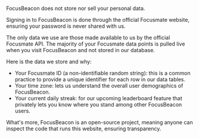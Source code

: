 
<br className="mt-6" />

FocusBeacon does not store nor sell your personal data.

Signing in to FocusBeacon is done through the official Focusmate website, ensuring your password is never shared with us.

The only data we use are those made available to us by the official <LinkExternal href="https://www.focusmate.com/blog/focusmate-public-api/" openInNewTab>Focusmate API</LinkExternal>. The majority of your Focusmate data points is pulled live when you visit FocusBeacon and not stored in our database.

Here is the data we store and why:

- Your Focusmate ID (a non-identifiable random string): this is a common practice to provide a unique identifier for each row in our data tables.
- Your time zone: lets us understand the overall user demographics of FocusBeacon.
- Your current daily streak: for our upcoming leaderboard feature that privately lets you know where you stand among other FocusBeacon users.

What's more, FocusBeacon is an <LinkExternal href="https://github.com/qu8n/focusbeacon" openInNewTab>open-source project</LinkExternal>, meaning anyone can inspect the code that runs this website, ensuring transparency.


